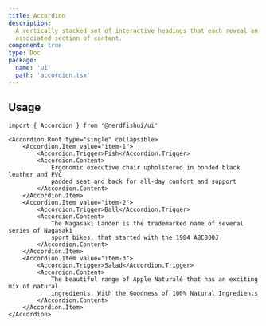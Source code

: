 ```yaml
---
title: Accordion
description:
  A vertically stacked set of interactive headings that each reveal an
  associated section of content.
component: true
type: Doc
package:
  name: 'ui'
  path: 'accordion.tsx'
---
```


<ComponentExample src="/src/components/examples/accordion/demo.tsx">
	<AccordionDemo />
</ComponentExample>

## Usage

```tsx
import { Accordion } from '@nerdfishui/ui'
```

```tsx
<Accordion.Root type="single" collapsible>
	<Accordion.Item value="item-1">
		<Accordion.Trigger>Fish</Accordion.Trigger>
		<Accordion.Content>
			Ergonomic executive chair upholstered in bonded black leather and PVC
			padded seat and back for all-day comfort and support
		</Accordion.Content>
	</Accordion.Item>
	<Accordion.Item value="item-2">
		<Accordion.Trigger>Ball</Accordion.Trigger>
		<Accordion.Content>
			The Nagasaki Lander is the trademarked name of several series of Nagasaki
			sport bikes, that started with the 1984 ABC800J
		</Accordion.Content>
	</Accordion.Item>
	<Accordion.Item value="item-3">
		<Accordion.Trigger>Salad</Accordion.Trigger>
		<Accordion.Content>
			The beautiful range of Apple Naturalé that has an exciting mix of natural
			ingredients. With the Goodness of 100% Natural Ingredients
		</Accordion.Content>
	</Accordion.Item>
</Accordion>
```
